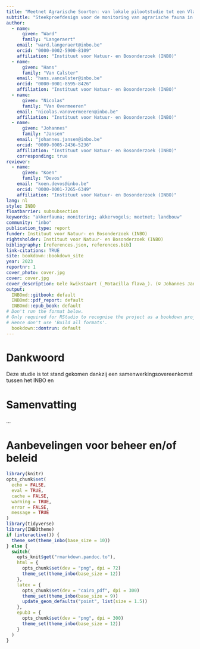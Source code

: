 ```yaml
---
title: "Meetnet Agrarische Soorten: van lokale pilootstudie tot een Vlaams monitoring instrument"
subtitle: "Steekproefdesign voor de monitoring van agrarische fauna in Vlaanderen"
author:
  - name:
      given: "Ward"
      family: "Langeraert"
    email: "ward.langeraert@inbo.be"
    orcid: "0000-0002-5900-8109"
    affiliation: "Instituut voor Natuur- en Bosonderzoek (INBO)"
  - name:
      given: "Hans"
      family: "Van Calster"
    email: "hans.vancalster@inbo.be"
    orcid: "0000-0001-8595-8426"
    affiliation: "Instituut voor Natuur- en Bosonderzoek (INBO)"
  - name:
      given: "Nicolas"
      family: "Van Overmeeren"
    email: "nicolas.vanovermeeren@inbo.be"
    affiliation: "Instituut voor Natuur- en Bosonderzoek (INBO)"
  - name:
      given: "Johannes"
      family: "Jansen"
    email: "johannes.jansen@inbo.be"
    orcid: "0009-0005-2436-5236"
    affiliation: "Instituut voor Natuur- en Bosonderzoek (INBO)"
    corresponding: true
reviewer:
  - name:
      given: "Koen"
      family: "Devos"
    email: "koen.devos@inbo.be"
    orcid: "0000-0001-7265-6349"
    affiliation: "Instituut voor Natuur- en Bosonderzoek (INBO)"
lang: nl
style: INBO
floatbarrier: subsubsection
keywords: "akkerfauna; monitoring; akkervogels; meetnet; landbouw"
community: "inbo"
publication_type: report
funder: Instituut voor Natuur- en Bosonderzoek (INBO)
rightsholder: Instituut voor Natuur- en Bosonderzoek (INBO)
bibliography: [references.json, references.bib]
link-citations: TRUE
site: bookdown::bookdown_site
year: 2023
reportnr: 1
cover_photo: cover.jpg
cover: cover.jpg
cover_description: Gele kwikstaart (_Motacilla flava_). (© Johannes Jansen)
output:
  INBOmd::gitbook: default
  INBOmd::pdf_report: default
  INBOmd::epub_book: default
# Don't run the format below.
# Only required for RStudio to recognise the project as a bookdown project.
# Hence don't use 'Build all formats'.
  bookdown::dontrun: default
---
```


# Dankwoord {.unnumbered}

Deze studie is tot stand gekomen dankzij een samenwerkingsovereenkomst tussen het INBO en

# Samenvatting {.unnumbered}

<!-- description: start -->

...

<!-- description: end -->

# Aanbevelingen voor beheer en/of beleid {.unnumbered}

```r
library(knitr)
opts_chunk$set(
  echo = FALSE,
  eval = TRUE,
  cache = FALSE,
  warning = TRUE,
  error = FALSE,
  message = TRUE
)
library(tidyverse)
library(INBOtheme)
if (interactive()) {
  theme_set(theme_inbo(base_size = 10))
} else {
  switch(
    opts_knit$get("rmarkdown.pandoc.to"),
    html = {
      opts_chunk$set(dev = "png", dpi = 72)
      theme_set(theme_inbo(base_size = 12))
    },
    latex = {
      opts_chunk$set(dev = "cairo_pdf", dpi = 300)
      theme_set(theme_inbo(base_size = 9))
      update_geom_defaults("point", list(size = 1.5))
    },
    epub3 = {
      opts_chunk$set(dev = "png", dpi = 300)
      theme_set(theme_inbo(base_size = 12))
    }
  )
}
```
